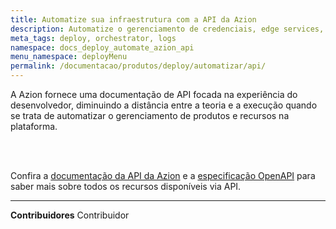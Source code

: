 ```yaml
---
title: Automatize sua infraestrutura com a API da Azion
description: Automatize o gerenciamento de credenciais, edge services, recursos e edge nodes através da API da Azion.
meta_tags: deploy, orchestrator, logs
namespace: docs_deploy_automate_azion_api
menu_namespace: deployMenu
permalink: /documentacao/produtos/deploy/automatizar/api/
---
```


A Azion fornece uma documentação de API focada na experiência do desenvolvedor, diminuindo a distância entre a teoria e a execução quando se trata de automatizar o gerenciamento de produtos e recursos na plataforma.

<LinkButton outlined link="https://api.azion.com/#a0da3275-5658-4814-abc6-9092238d725d" label="api de credenciais" variant="secondary" />
<br />
<LinkButton outlined link="https://api.azion.com/#fb45abdf-0e98-4702-b4a4-77f63938ccf1" label="api de edge nodes" variant="secondary" />
<br />
<LinkButton outlined link="https://api.azion.com/#c3d8ddbf-eb5a-4d1f-9473-1754c8ab1409" label="api de edge services" variant="secondary" />

Confira a [documentação da API da Azion](https://api.azion.com/) e a [especificação OpenAPI](https://github.com/aziontech/azionapi-openapi/) para saber mais sobre todos os recursos disponíveis via API.

---


**Contribuidores** <ContributorList>Contribuidor</ContributorList>
